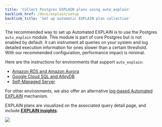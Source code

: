 ```yaml
---
title: 'Collect Postgres EXPLAIN plans using auto_explain'
backlink_href: /docs/explain/setup
backlink_title: 'Set up automatic EXPLAIN plan collection'
---
```


The recommended way to set up Automated EXPLAIN is to use the Postgres `auto_explain` module.
This module is part of core Postgres but is not enabled by default. It can instrument all queries
on your system and log detailed execution information for ones slower than a certain threshold.
With our recommended configuration, performance impact is minimal.

Here are the instructions for environments that support `auto_explain`:

 * [Amazon RDS and Amazon Aurora](amazon_rds/01_auto_explain_check)
 * [Google Cloud SQL and AlloyDB](google_cloud_sql/01_auto_explain_check)
 * [Self-Managed Server](self_managed/01_auto_explain_check)

For other environments, we also offer an alternative [log-based Automated EXPLAIN](log_explain) mechanism.

EXPLAIN plans are visualized on the associated query detail page, and include **[EXPLAIN insights](/docs/explain)**:

![](query_details_explain_plan.png)
